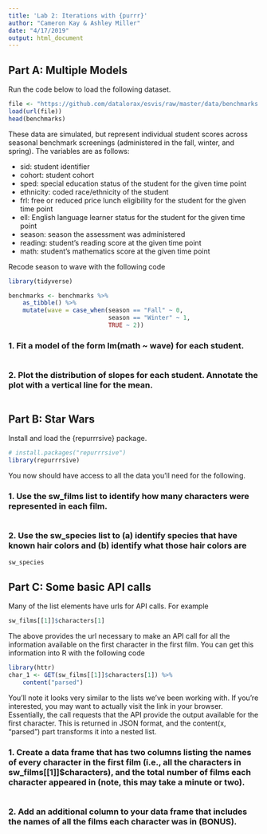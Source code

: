 ```yaml
---
title: 'Lab 2: Iterations with {purrr}'
author: "Cameron Kay & Ashley Miller"
date: "4/17/2019"
output: html_document
---
```


## Part A: Multiple Models

Run the code below to load the following dataset.

```r
file <- "https://github.com/datalorax/esvis/raw/master/data/benchmarks.rda"
load(url(file))
head(benchmarks)
```

These data are simulated, but represent individual student scores across seasonal benchmark screenings (administered in the fall, winter, and spring). The variables are as follows:

  + sid: student identifier
  + cohort: student cohort
  + sped: special education status of the student for the given time point
  + ethnicity: coded race/ethnicity of the student
  + frl: free or reduced price lunch eligibility for the student for the given time point
  + ell: English language learner status for the student for the given time point
  + season: season the assessment was administered
  + reading: student’s reading score at the given time point
  + math: student’s mathematics score at the given time point
  
Recode season to wave with the following code

```r
library(tidyverse)

benchmarks <- benchmarks %>%
    as_tibble() %>%
    mutate(wave = case_when(season == "Fall" ~ 0,
                            season == "Winter" ~ 1,
                            TRUE ~ 2))
```

### 1. Fit a model of the form lm(math ~ wave) for each student.

```r

```

### 2. Plot the distribution of slopes for each student. Annotate the plot with a vertical line for the mean.

```r

```

## Part B: Star Wars

Install and load the {repurrrsive} package.

```r
# install.packages("repurrrsive")
library(repurrrsive)
```

You now should have access to all the data you’ll need for the following.

### 1. Use the sw_films list to identify how many characters were represented in each film.

```r

```

### 2. Use the sw_species list to (a) identify species that have known hair colors and (b) identify what those hair colors are

```r
sw_species
```

## Part C: Some basic API calls

Many of the list elements have urls for API calls. For example

```r
sw_films[[1]]$characters[1]
```

The above provides the url necessary to make an API call for all the information available on the first character in the first film. You can get this information into R with the following code

```r
library(httr)
char_1 <- GET(sw_films[[1]]$characters[1]) %>%
    content("parsed") 
```

You’ll note it looks very similar to the lists we’ve been working with. If you’re interested, you may want to actually visit the link in your browser. Essentially, the call requests that the API provide the output available for the first character. This is returned in JSON format, and the content(x, "parsed") part transforms it into a nested list.

### 1. Create a data frame that has two columns listing the names of every character in the first film (i.e., all the characters in sw_films[[1]]$characters), and the total number of films each character appeared in (note, this may take a minute or two).

```r

```

### 2. Add an additional column to your data frame that includes the names of all the films each character was in (BONUS).

```r

```
